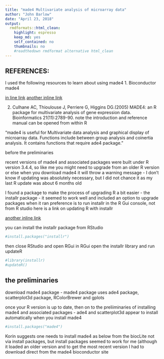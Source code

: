 ```yaml
---
title: "made4 Multivariate analysis of microarray data"
author: "John Barlow"
date: "April 23, 2018"
output: 
  rmdformats::html_clean:
    highlight: espresso
    keep_md: yes
    self_contained: no
    thumbnails: no
    #readthedown rmdformat alternative html_clean
---
```

## REFERENCES: 

I used the following resources to learn about using made4
1. Bioconductor made4 

[in line link](https://www.bioconductor.org/packages/release/bioc/html/made4.html)
[another inline link](http://www.bioconductor.org/packages//2.7/bioc/vignettes/made4/inst/doc/introduction.pdf)

2. Culhane AC, Thioulouse J, Perriere G, Higgins DG.(2005) MADE4: an R package for multivariate analysis of gene expression data. Bioinformatics 21(11):2789-90.
note the introduction and reference manual can be opened from within R 

"made4 is useful for Multivariate data analysis and graphical display of microarray data. Functions include between group analysis and coinertia analysis. It contains functions that require ade4 package."

before the preliminaries

recent versions of made4 and associated packages were built under R version 3.4.4, so like me you might need to upgrade from an older R version or else when you download made4 it will throw a warning message - I don't know if updating was absolutely necessary, but I did not chance it as my last R update was about 6 months old

I found a package to make the process of upgrading R a bit easier - the installr package - it seemed to work well and included an option to upgrade packages when it ran
preference is to run installr in the R Gui console, not from R studio
here is a link on updating R with installr

[another inline link](http://bioinfo.umassmed.edu/bootstrappers/bootstrappers-courses/courses/rCourse/Additional_Resources/Updating_R.html)

you can install the installr package from RStudio
```r
#install.packages("installr")
```
then close RStudio and open RGui
in RGui open the installr library and run updateR
```r
#library(installr)
#updateR()
```

## the preliminaries

download made4 package - made4 package uses ade4 package, scatterplot3d package, RColorBrewer and gplots

once your R version is up to date, then on to the preliiminaries of installing made4 and associated packages - ade4 and scatterplot3d appear to install automatically when you install made4
```r
#install.packages("made4")
```

Korin suggests one needs to install made4 as below from the biocLite not via install packages, but install packages seemed to work for me (although it loaded an older version and to get the most recent version I had to download direct from the made4 bioconductor site



